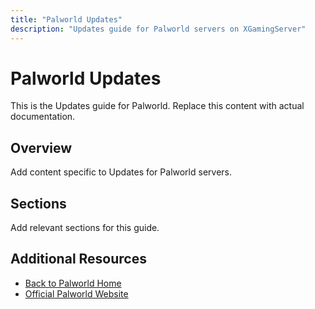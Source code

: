 ```yaml
---
title: "Palworld Updates"
description: "Updates guide for Palworld servers on XGamingServer"
---
```


# Palworld Updates

This is the Updates guide for Palworld. Replace this content with actual documentation.

## Overview

Add content specific to Updates for Palworld servers.

## Sections

Add relevant sections for this guide.

## Additional Resources

- [Back to Palworld Home](./index)
- [Official Palworld Website](https://example.com)
